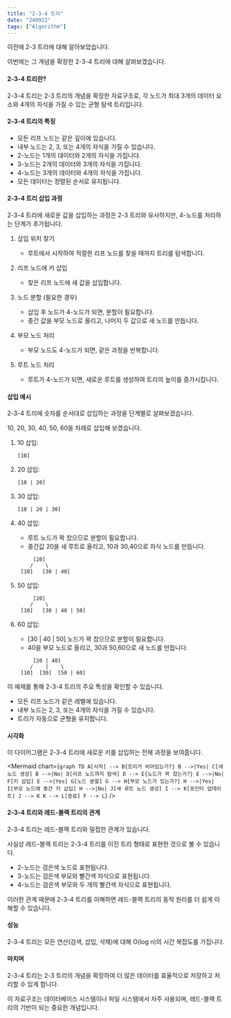 ```yaml
---
title: "2-3-4 트리"
date: "240922"
tags: ["Algorithm"]
---
```


이전에 2-3 트리에 대해 알아보았습니다.

이번에는 그 개념을 확장한 2-3-4 트리에 대해 살펴보겠습니다.

#### 2-3-4 트리란?

2-3-4 트리는 2-3 트리의 개념을 확장한 자료구조로, 각 노드가 최대 3개의 데이터 요소와 4개의 자식을 가질 수 있는 균형 탐색 트리입니다.

#### 2-3-4 트리의 특징

- 모든 리프 노드는 같은 깊이에 있습니다.
- 내부 노드는 2, 3, 또는 4개의 자식을 가질 수 있습니다.
- 2-노드는 1개의 데이터와 2개의 자식을 가집니다.
- 3-노드는 2개의 데이터와 3개의 자식을 가집니다.
- 4-노드는 3개의 데이터와 4개의 자식을 가집니다.
- 모든 데이터는 정렬된 순서로 유지됩니다.

#### 2-3-4 트리 삽입 과정

2-3-4 트리에 새로운 값을 삽입하는 과정은 2-3 트리와 유사하지만, 4-노드를 처리하는 단계가 추가됩니다.

1. 삽입 위치 찾기

   - 루트에서 시작하여 적절한 리프 노드를 찾을 때까지 트리를 탐색합니다.

2. 리프 노드에 키 삽입

   - 찾은 리프 노드에 새 값을 삽입합니다.

3. 노드 분할 (필요한 경우)

   - 삽입 후 노드가 4-노드가 되면, 분할이 필요합니다.
   - 중간 값을 부모 노드로 올리고, 나머지 두 값으로 새 노드를 만듭니다.

4. 부모 노드 처리

   - 부모 노드도 4-노드가 되면, 같은 과정을 반복합니다.

5. 루트 노드 처리
   - 루트가 4-노드가 되면, 새로운 루트를 생성하여 트리의 높이를 증가시킵니다.

#### 삽입 예시

2-3-4 트리에 숫자를 순서대로 삽입하는 과정을 단계별로 살펴보겠습니다.

10, 20, 30, 40, 50, 60을 차례로 삽입해 보겠습니다.

1. 10 삽입:

   ```
   [10]
   ```

2. 20 삽입:

   ```
   [10 | 20]
   ```

3. 30 삽입:

   ```
   [10 | 20 | 30]
   ```

4. 40 삽입:

   - 루트 노드가 꽉 찼으므로 분할이 필요합니다.
   - 중간값 20을 새 루트로 올리고, 10과 30,40으로 자식 노드를 만듭니다.

   ```
        [20]
       /    \
    [10]   [30 | 40]
   ```

5. 50 삽입:

   ```
        [20]
       /    \
    [10]   [30 | 40 | 50]
   ```

6. 60 삽입:
   - [30 | 40 | 50] 노드가 꽉 찼으므로 분할이 필요합니다.
   - 40을 부모 노드로 올리고, 30과 50,60으로 새 노드를 만듭니다.
   ```
        [20 | 40]
       /    |    \
    [10]  [30]  [50 | 60]
   ```

이 예제를 통해 2-3-4 트리의 주요 특성을 확인할 수 있습니다.

- 모든 리프 노드가 같은 레벨에 있습니다.
- 내부 노드는 2, 3, 또는 4개의 자식을 가질 수 있습니다.
- 트리가 자동으로 균형을 유지합니다.

#### 시각화

이 다이어그램은 2-3-4 트리에 새로운 키를 삽입하는 전체 과정을 보여줍니다.

<Mermaid
  chart={`
graph TD
    A[시작] --> B{트리가 비어있는가?}
    B -->|Yes| C[새 노드 생성]
    B -->|No| D[리프 노드까지 탐색]
    D --> E{노드가 꽉 찼는가?}
    E -->|No| F[키 삽입]
    E -->|Yes| G[노드 분할]
    G --> H{부모 노드가 있는가?}
    H -->|Yes| I[부모 노드에 중간 키 삽입]
    H -->|No| J[새 루트 노드 생성]
    I --> K[포인터 업데이트]
    J --> K
    K --> L[종료]
    F --> L
   `}
/>

#### 2-3-4 트리와 레드-블랙 트리의 관계

2-3-4 트리는 레드-블랙 트리와 밀접한 관계가 있습니다.

사실상 레드-블랙 트리는 2-3-4 트리를 이진 트리 형태로 표현한 것으로 볼 수 있습니다.

- 2-노드는 검은색 노드로 표현됩니다.
- 3-노드는 검은색 부모와 빨간색 자식으로 표현됩니다.
- 4-노드는 검은색 부모와 두 개의 빨간색 자식으로 표현됩니다.

이러한 관계 때문에 2-3-4 트리를 이해하면 레드-블랙 트리의 동작 원리를 더 쉽게 이해할 수 있습니다.

#### 성능

2-3-4 트리는 모든 연산(검색, 삽입, 삭제)에 대해 O(log n)의 시간 복잡도를 가집니다.

#### 마치며

2-3-4 트리는 2-3 트리의 개념을 확장하여 더 많은 데이터를 효율적으로 저장하고 처리할 수 있게 합니다.

이 자료구조는 데이터베이스 시스템이나 파일 시스템에서 자주 사용되며, 레드-블랙 트리의 기반이 되는 중요한 개념입니다.
